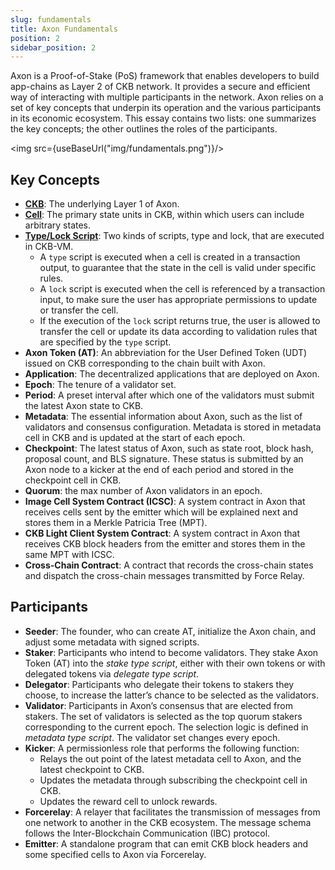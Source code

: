 ```yaml
---
slug: fundamentals
title: Axon Fundamentals
position: 2
sidebar_position: 2
---
```



Axon is a Proof-of-Stake (PoS) framework that enables developers to build app-chains as Layer 2 of CKB network. It provides a secure and efficient way of interacting with multiple participants in the network. Axon relies on a set of key concepts that underpin its operation and the various participants in its economic ecosystem. This essay contains two lists: one summarizes the key concepts; the other outlines the roles of the participants.

<img src={useBaseUrl("img/fundamentals.png")}/>


## Key Concepts
- **[CKB](https://github.com/nervosnetwork/rfcs/blob/master/rfcs/0002-ckb/0002-ckb.md)**: The underlying Layer 1 of Axon.
- **[Cell](https://github.com/nervosnetwork/rfcs/blob/master/rfcs/0002-ckb/0002-ckb.md#42-cell)**: The primary state units in CKB, within which users can include arbitrary states.
- **[Type/Lock Script](https://github.com/nervosnetwork/rfcs/blob/master/rfcs/0002-ckb/0002-ckb.md#42-cell)**: Two kinds of scripts, type and lock, that are executed in CKB-VM. 
  - A `type` script is executed when a cell is created in a transaction output, to guarantee that the state in the cell is valid under specific rules. 
  - A `lock` script is executed when the cell is referenced by a transaction input, to make sure the user has appropriate permissions to update or transfer the cell. 
  - If the execution of the `lock` script returns true, the user is allowed to transfer the cell or update its data according to validation rules that are specified by the `type` script.
- **Axon Token (AT)**: An abbreviation for the User Defined Token (UDT) issued on CKB corresponding to the chain built with Axon.
- **Application**: The decentralized applications that are deployed on Axon.
- **Epoch**: The tenure of a validator set.
- **Period**: A preset interval after which one of the validators must submit the latest Axon state to CKB.
- **Metadata**: The essential information about Axon, such as the list of validators and consensus configuration. Metadata is stored in metadata cell in CKB and is updated at the start of each epoch.
- **Checkpoint**: The latest status of Axon, such as state root, block hash, proposal count, and BLS signature. These status is submitted by an Axon node to a kicker at the end of each period and stored in the checkpoint cell in CKB.
- **Quorum**: the max number of Axon validators in an epoch.
- **Image Cell System Contract (ICSC)**: A system contract in Axon that receives cells sent by the emitter which will be explained next and stores them in a Merkle Patricia Tree (MPT).
- **CKB Light Client System Contract**: A system contract in Axon that receives CKB block headers from the emitter and stores them in the same MPT with ICSC.
- **Cross-Chain Contract**: A contract that records the cross-chain states and dispatch the cross-chain messages transmitted by Force Relay.

## Participants
- **Seeder**: The founder, who can create AT, initialize the Axon chain, and adjust some metadata with signed scripts.
- **Staker**: Participants who intend to become validators. They stake Axon Token (AT) into the *stake type script*, either with their own tokens or with delegated tokens via *delegate type script*.
- **Delegator**: Participants who delegate their tokens to stakers they choose, to increase the latter’s chance to be selected as the validators.
- **Validator**: Participants in Axon’s consensus that are elected from stakers. The set of validators is selected as the top quorum stakers corresponding to the current epoch. The selection logic is defined in *metadata type script*. The validator set changes every epoch.
- **Kicker**: A permissionless role that performs the following function:
  - Relays the out point of the latest metadata cell to Axon, and the latest checkpoint to CKB.
  - Updates the metadata through subscribing the checkpoint cell in CKB.
  - Updates the reward cell to unlock rewards.
- **Forcerelay**: A relayer that facilitates the transmission of messages from one network to another in the CKB ecosystem. The message schema follows the Inter-Blockchain Communication (IBC) protocol.
- **Emitter**: A standalone program that can emit CKB block headers and some specified cells to Axon via Forcerelay.
